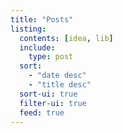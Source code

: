 ```yaml
---
title: "Posts"
listing:
  contents: [idea, lib]
  include:
    type: post
  sort:
    - "date desc"
    - "title desc"
  sort-ui: true
  filter-ui: true
  feed: true
---
```


